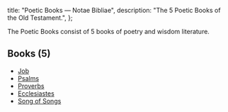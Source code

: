   title: "Poetic Books — Notae Bibliae",
  description: "The 5 Poetic Books of the Old Testament.",
};

<Initial text="Poetic Books"/>

The Poetic Books consist of 5 books of poetry and wisdom literature.

## Books (5)

* [Job](/bible/old-testament/poetic-books/job)
* [Psalms](/bible/old-testament/poetic-books/psalms)
* [Proverbs](/bible/old-testament/poetic-books/proverbs)
* [Ecclesiastes](/bible/old-testament/poetic-books/ecclesiastes)
* [Song of Songs](/bible/old-testament/poetic-books/song-of-songs)
